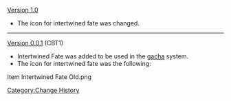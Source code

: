 [[Version 1.0]]
*The icon for intertwined fate was changed.
----
[[Version 0.0.1]] (CBT1)
*Intertwined Fate was added to be used in the [[Wishes|gacha]] system.
*The icon for intertwined fate was the following:
<gallery>
Item Intertwined Fate Old.png
</gallery>
<noinclude>[[Category:Change History]]</noinclude>